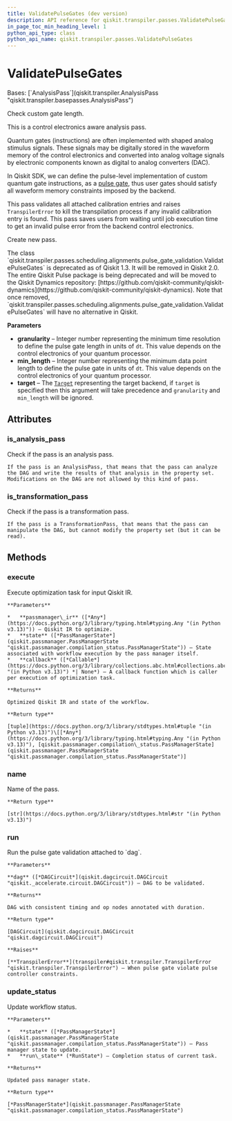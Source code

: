 ```yaml
---
title: ValidatePulseGates (dev version)
description: API reference for qiskit.transpiler.passes.ValidatePulseGates in the dev version of qiskit
in_page_toc_min_heading_level: 1
python_api_type: class
python_api_name: qiskit.transpiler.passes.ValidatePulseGates
---
```


# ValidatePulseGates

<Class id="qiskit.transpiler.passes.ValidatePulseGates" isDedicatedPage={true} github="https://github.com/Qiskit/qiskit/tree/stable/1.3/qiskit/transpiler/passes/scheduling/alignments/pulse_gate_validation.py#L23-L107" signature="qiskit.transpiler.passes.ValidatePulseGates(*args, **kwargs)" modifiers="class">
  Bases: [`AnalysisPass`](qiskit.transpiler.AnalysisPass "qiskit.transpiler.basepasses.AnalysisPass")

  Check custom gate length.

  This is a control electronics aware analysis pass.

  Quantum gates (instructions) are often implemented with shaped analog stimulus signals. These signals may be digitally stored in the waveform memory of the control electronics and converted into analog voltage signals by electronic components known as digital to analog converters (DAC).

  In Qiskit SDK, we can define the pulse-level implementation of custom quantum gate instructions, as a [pulse gate](/guides/pulse), thus user gates should satisfy all waveform memory constraints imposed by the backend.

  This pass validates all attached calibration entries and raises `TranspilerError` to kill the transpilation process if any invalid calibration entry is found. This pass saves users from waiting until job execution time to get an invalid pulse error from the backend control electronics.

  Create new pass.

  <Admonition title="Deprecated since version 1.3" type="danger">
    The class `qiskit.transpiler.passes.scheduling.alignments.pulse_gate_validation.ValidatePulseGates` is deprecated as of Qiskit 1.3. It will be removed in Qiskit 2.0. The entire Qiskit Pulse package is being deprecated and will be moved to the Qiskit Dynamics repository: [https://github.com/qiskit-community/qiskit-dynamics](https://github.com/qiskit-community/qiskit-dynamics). Note that once removed, `qiskit.transpiler.passes.scheduling.alignments.pulse_gate_validation.ValidatePulseGates` will have no alternative in Qiskit.
  </Admonition>

  **Parameters**

  *   **granularity** – Integer number representing the minimum time resolution to define the pulse gate length in units of `dt`. This value depends on the control electronics of your quantum processor.
  *   **min\_length** – Integer number representing the minimum data point length to define the pulse gate in units of `dt`. This value depends on the control electronics of your quantum processor.
  *   **target** – The [`Target`](qiskit.transpiler.Target "qiskit.transpiler.Target") representing the target backend, if `target` is specified then this argument will take precedence and `granularity` and `min_length` will be ignored.

  ## Attributes

  ### is\_analysis\_pass

  <Attribute id="qiskit.transpiler.passes.ValidatePulseGates.is_analysis_pass">
    Check if the pass is an analysis pass.

    If the pass is an AnalysisPass, that means that the pass can analyze the DAG and write the results of that analysis in the property set. Modifications on the DAG are not allowed by this kind of pass.
  </Attribute>

  ### is\_transformation\_pass

  <Attribute id="qiskit.transpiler.passes.ValidatePulseGates.is_transformation_pass">
    Check if the pass is a transformation pass.

    If the pass is a TransformationPass, that means that the pass can manipulate the DAG, but cannot modify the property set (but it can be read).
  </Attribute>

  ## Methods

  ### execute

  <Function id="qiskit.transpiler.passes.ValidatePulseGates.execute" github="https://github.com/Qiskit/qiskit/tree/stable/1.3/qiskit/passmanager/base_tasks.py#L72-L118" signature="execute(passmanager_ir, state, callback=None)">
    Execute optimization task for input Qiskit IR.

    **Parameters**

    *   **passmanager\_ir** ([*Any*](https://docs.python.org/3/library/typing.html#typing.Any "(in Python v3.13)")) – Qiskit IR to optimize.
    *   **state** ([*PassManagerState*](qiskit.passmanager.PassManagerState "qiskit.passmanager.compilation_status.PassManagerState")) – State associated with workflow execution by the pass manager itself.
    *   **callback** ([*Callable*](https://docs.python.org/3/library/collections.abc.html#collections.abc.Callable "(in Python v3.13)") *| None*) – A callback function which is caller per execution of optimization task.

    **Returns**

    Optimized Qiskit IR and state of the workflow.

    **Return type**

    [tuple](https://docs.python.org/3/library/stdtypes.html#tuple "(in Python v3.13)")\[[*Any*](https://docs.python.org/3/library/typing.html#typing.Any "(in Python v3.13)"), [qiskit.passmanager.compilation\_status.PassManagerState](qiskit.passmanager.PassManagerState "qiskit.passmanager.compilation_status.PassManagerState")]
  </Function>

  ### name

  <Function id="qiskit.transpiler.passes.ValidatePulseGates.name" github="https://github.com/Qiskit/qiskit/tree/stable/1.3/qiskit/passmanager/base_tasks.py#L68-L70" signature="name()">
    Name of the pass.

    **Return type**

    [str](https://docs.python.org/3/library/stdtypes.html#str "(in Python v3.13)")
  </Function>

  ### run

  <Function id="qiskit.transpiler.passes.ValidatePulseGates.run" github="https://github.com/Qiskit/qiskit/tree/stable/1.3/qiskit/transpiler/passes/scheduling/alignments/pulse_gate_validation.py#L71-L107" signature="run(dag)">
    Run the pulse gate validation attached to `dag`.

    **Parameters**

    **dag** ([*DAGCircuit*](qiskit.dagcircuit.DAGCircuit "qiskit._accelerate.circuit.DAGCircuit")) – DAG to be validated.

    **Returns**

    DAG with consistent timing and op nodes annotated with duration.

    **Return type**

    [DAGCircuit](qiskit.dagcircuit.DAGCircuit "qiskit.dagcircuit.DAGCircuit")

    **Raises**

    [**TranspilerError**](transpiler#qiskit.transpiler.TranspilerError "qiskit.transpiler.TranspilerError") – When pulse gate violate pulse controller constraints.
  </Function>

  ### update\_status

  <Function id="qiskit.transpiler.passes.ValidatePulseGates.update_status" github="https://github.com/Qiskit/qiskit/tree/stable/1.3/qiskit/passmanager/base_tasks.py#L120-L138" signature="update_status(state, run_state)">
    Update workflow status.

    **Parameters**

    *   **state** ([*PassManagerState*](qiskit.passmanager.PassManagerState "qiskit.passmanager.compilation_status.PassManagerState")) – Pass manager state to update.
    *   **run\_state** (*RunState*) – Completion status of current task.

    **Returns**

    Updated pass manager state.

    **Return type**

    [*PassManagerState*](qiskit.passmanager.PassManagerState "qiskit.passmanager.compilation_status.PassManagerState")
  </Function>
</Class>

